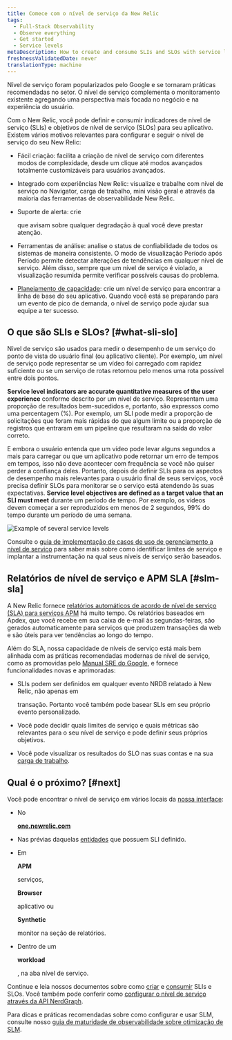 ```yaml
---
title: Comece com o nível de serviço da New Relic
tags:
  - Full-Stack Observability
  - Observe everything
  - Get started
  - Service levels
metaDescription: How to create and consume SLIs and SLOs with service level management in New Relic.
freshnessValidatedDate: never
translationType: machine
---
```



Nível de serviço foram popularizados pelo Google e se tornaram práticas recomendadas no setor. O nível de serviço complementa o monitoramento existente agregando uma perspectiva mais focada no negócio e na experiência do usuário.

Com o New Relic, você pode definir e consumir indicadores de nível de serviço (SLIs) e objetivos de nível de serviço (SLOs) para seu aplicativo. Existem vários motivos relevantes para configurar e seguir o nível de serviço do seu New Relic:

* Fácil criação: facilita a criação de nível de serviço com diferentes modos de complexidade, desde um clique até modos avançados totalmente customizáveis para usuários avançados.

* Integrado com experiências New Relic: visualize e trabalhe com nível de serviço no Navigator, carga de trabalho, mini visão geral e através da maioria das ferramentas de observabilidade New Relic.

* Suporte de alerta: crie

  <InlinePopover type="alerts"/>

  que avisam sobre qualquer degradação à qual você deve prestar atenção.

* Ferramentas de análise: analise o status de confiabilidade de todos os sistemas de maneira consistente. O modo de visualização Período após Período permite detectar alterações de tendências em qualquer nível de serviço. Além disso, sempre que um nível de serviço é violado, a visualização resumida permite verificar possíveis causas do problema.

* [Planejamento de capacidade](/docs/journey-demand/get-started): crie um nível de serviço para encontrar a linha de base do seu aplicativo. Quando você está se preparando para um evento de pico de demanda, o nível de serviço pode ajudar sua equipe a ter sucesso.

## O que são SLIs e SLOs? [#what-sli-slo]

Nível de serviço são usados para medir o desempenho de um serviço do ponto de vista do usuário final (ou aplicativo cliente). Por exemplo, um nível de serviço pode representar se um vídeo foi carregado com rapidez suficiente ou se um serviço de rotas retornou pelo menos uma rota possível entre dois pontos.

<DNT>**Service level indicators are accurate quantitative measures of the user experience**</DNT> conforme descrito por um nível de serviço. Representam uma proporção de resultados bem-sucedidos e, portanto, são expressos como uma percentagem (%). Por exemplo, um SLI pode medir a proporção de solicitações que foram mais rápidas do que algum limite ou a proporção de registros que entraram em um pipeline que resultaram na saída do valor correto.

E embora o usuário entenda que um vídeo pode levar alguns segundos a mais para carregar ou que um aplicativo pode retornar um erro de tempos em tempos, isso não deve acontecer com frequência se você não quiser perder a confiança deles. Portanto, depois de definir SLIs para os aspectos de desempenho mais relevantes para o usuário final de seus serviços, você precisa definir SLOs para monitorar se o serviço está atendendo às suas expectativas. <DNT>**Service level objectives are defined as a target value that an SLI must meet**</DNT> durante um período de tempo. Por exemplo, os vídeos devem começar a ser reproduzidos em menos de 2 segundos, 99% do tempo durante um período de uma semana.

<img
  title="Example of several service levels.png"
  alt="Example of several service levels"
  src={slmServiceLevelsOverview}
/>

Consulte o [guia de implementação de casos de uso de gerenciamento a nível de serviço](/docs/new-relic-solutions/observability-maturity/uptime-performance-reliability/slm-implementation-guide/) para saber mais sobre como identificar limites de serviço e implantar a instrumentação na qual seus níveis de serviço serão baseados.

## Relatórios de nível de serviço e APM SLA [#slm-sla]

A New Relic fornece [relatórios automáticos de acordo de nível de serviço (SLA) para serviços APM](/docs/apm/reports/service-level-agreements/apm-sla-reports/) há muito tempo. Os relatórios baseados em Apdex, que você recebe em sua caixa de e-mail às segundas-feiras, são gerados automaticamente para serviços que produzem transações da web e são úteis para ver tendências ao longo do tempo.

Além do SLA, nossa capacidade de níveis de serviço está mais bem alinhada com as práticas recomendadas modernas de nível de serviço, como as promovidas pelo [Manual SRE do Google](https://sre.google/books/), e fornece funcionalidades novas e aprimoradas:

* SLIs podem ser definidos em qualquer evento NRDB relatado à New Relic, não apenas em

  <InlinePopover type="apm"/>

  transação. Portanto você também pode basear SLIs em seu próprio evento personalizado.

* Você pode decidir quais limites de serviço e quais métricas são relevantes para o seu nível de serviço e pode definir seus próprios objetivos.

* Você pode visualizar os resultados do SLO nas suas contas e na sua [carga de trabalho](/docs/new-relic-one/use-new-relic-one/workloads/workloads-isolate-resolve-incidents-faster/).

## Qual é o próximo? [#next]

Você pode encontrar o nível de serviço em vários locais da [nossa interface](https://one.newrelic.com):

* No

  <DNT>**[one.newrelic.com](https://one.newrelic.com/all-capabilities)**</DNT>

* Nas prévias daquelas [entidades](/docs/new-relic-one/use-new-relic-one/core-concepts/what-entity-new-relic/) que possuem SLI definido.

* Em

  <DNT>**APM**</DNT>

  serviços,

  <DNT>**Browser**</DNT>

  aplicativo ou

  <DNT>**Synthetic**</DNT>

  monitor na seção de relatórios.

* Dentro de um

  <DNT>**workload**</DNT>

  , na aba nível de serviço.

Continue e leia nossos documentos sobre como [criar](/docs/service-level-management/create-slm) e [consumir](/docs/service-level-management/consume-slm) SLIs e SLOs. Você também pode conferir como [configurar o nível de serviço através da API NerdGraph](/docs/apis/nerdgraph/examples/nerdgraph-slm/).

Para dicas e práticas recomendadas sobre como configurar e usar SLM, consulte nosso [guia de maturidade de observabilidade sobre otimização de SLM](/docs/new-relic-solutions/observability-maturity/uptime-performance-reliability/optimize-slm-guide).